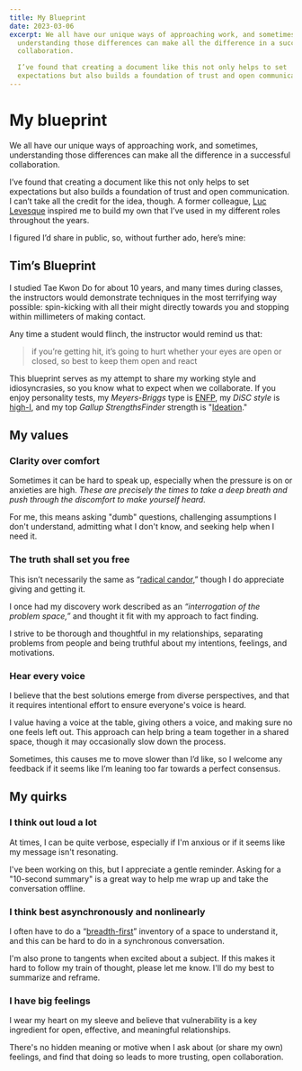 ```yaml
---
title: My Blueprint
date: 2023-03-06
excerpt: We all have our unique ways of approaching work, and sometimes,
  understanding those differences can make all the difference in a successful
  collaboration.

  I’ve found that creating a document like this not only helps to set
  expectations but also builds a foundation of trust and open communication.
---
```


# My blueprint

We all have our unique ways of approaching work, and sometimes, understanding
those differences can make all the difference in a successful collaboration.

I’ve found that creating a document like this not only helps to set expectations
but also builds a foundation of trust and open communication. I can’t take all
the credit for the idea, though. A former colleague,
[Luc Levesque](https://luclevesque.com/blogs/luc-levesques-blog/leader-blueprint-how-to-help-new-employees-be-rockstars-a-new-approach)
inspired me to build my own that I’ve used in my different roles throughout the
years.

I figured I’d share in public, so, without further ado, here’s mine:

<section className="bg-[url('/flux.svg')] sm:p-20 p-10 rounded-3xl">
<h1 className="mt-0 font-bold text-astronaut-800 mb-4">Tim’s Blueprint</h1>

I studied Tae Kwon Do for about 10 years, and many times during classes, the
instructors would demonstrate techniques in the most terrifying way possible:
spin-kicking with all their might directly towards you and stopping within
millimeters of making contact.

Any time a student would flinch, the instructor would remind us that:

> if you’re getting hit, it’s going to hurt whether your eyes are open or
> closed, so best to keep them open and react

This blueprint serves as my attempt to share my working style and
idiosyncrasies, so you know what to expect when we collaborate. If you enjoy
personality tests, my _Meyers-Briggs_ type is
[ENFP](https://www.16personalities.com/enfp-personality), my _DiSC style_ is
[high-I](https://discinsights.com/personality-style-i), and my top _Gallup
StrengthsFinder_ strength is
"[Ideation](https://www.gallup.com/cliftonstrengths/en/249674/ideation-theme-productively-aim-your-cliftonstrengths-talent.aspx)."

## My values

### Clarity over comfort

Sometimes it can be hard to speak up, especially when the pressure is on or
anxieties are high. _These are precisely the times to take a deep breath and
push through the discomfort to make yourself heard._

For me, this means asking "dumb" questions, challenging assumptions I don't
understand, admitting what I don't know, and seeking help when I need it.

### The truth shall set you free

This isn’t necessarily the same as
“[radical candor](https://www.radicalcandor.com/our-approach/),” though I do
appreciate giving and getting it.

I once had my discovery work described as an _“interrogation of the problem
space,”_ and thought it fit with my approach to fact finding.

I strive to be thorough and thoughtful in my relationships, separating problems
from people and being truthful about my intentions, feelings, and motivations.

### Hear every voice

I believe that the best solutions emerge from diverse perspectives, and that it
requires intentional effort to ensure everyone's voice is heard.

I value having a voice at the table, giving others a voice, and making sure no
one feels left out. This approach can help bring a team together in a shared
space, though it may occasionally slow down the process.

Sometimes, this causes me to move slower than I’d like, so I welcome any
feedback if it seems like I’m leaning too far towards a perfect consensus.

## My quirks

### I think out loud a lot

At times, I can be quite verbose, especially if I'm anxious or if it seems like
my message isn't resonating.

I've been working on this, but I appreciate a gentle reminder. Asking for a
"10-second summary" is a great way to help me wrap up and take the conversation
offline.

### I think best asynchronously and nonlinearly

I often have to do a
“[breadth-first](https://en.wikipedia.org/wiki/Breadth-first_search)” inventory
of a space to understand it, and this can be hard to do in a synchronous
conversation.

I'm also prone to tangents when excited about a subject. If this makes it hard
to follow my train of thought, please let me know. I'll do my best to summarize
and reframe.

### I have big feelings

I wear my heart on my sleeve and believe that vulnerability is a key ingredient
for open, effective, and meaningful relationships.

There's no hidden meaning or motive when I ask about (or share my own) feelings,
and find that doing so leads to more trusting, open collaboration.

</section>
